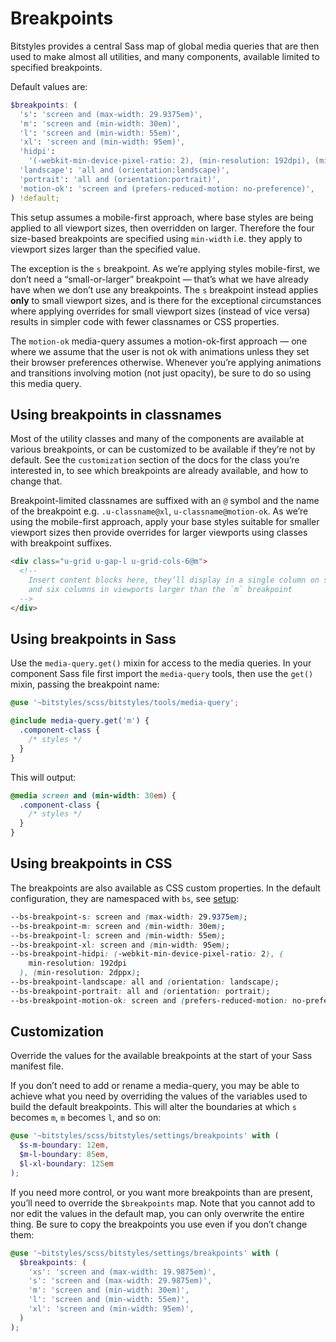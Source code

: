 
<Meta title="Design Tokens/Breakpoints" />

# Breakpoints

Bitstyles provides a central Sass map of global media queries that are then used to make almost all utilities, and many components, available limited to specified breakpoints.

Default values are:

```scss
$breakpoints: (
  's': 'screen and (max-width: 29.9375em)',
  'm': 'screen and (min-width: 30em)',
  'l': 'screen and (min-width: 55em)',
  'xl': 'screen and (min-width: 95em)',
  'hidpi':
    '(-webkit-min-device-pixel-ratio: 2), (min-resolution: 192dpi), (min-resolution: 2dppx)',
  'landscape': 'all and (orientation:landscape)',
  'portrait': 'all and (orientation:portrait)',
  'motion-ok': 'screen and (prefers-reduced-motion: no-preference)',
) !default;
```

This setup assumes a mobile-first approach, where base styles are being applied to all viewport sizes, then overridden on larger. Therefore the four size-based breakpoints are specified using `min-width` i.e. they apply to viewport sizes larger than the specified value.

The exception is the `s` breakpoint. As we’re applying styles mobile-first, we don’t need a “small-or-larger” breakpoint — that’s what we have already have when we don’t use any breakpoints. The `s` breakpoint instead applies **only** to small viewport sizes, and is there for the exceptional circumstances where applying overrides for small viewport sizes (instead of vice versa) results in simpler code with fewer classnames or CSS properties.

The `motion-ok` media-query assumes a motion-ok-first approach — one where we assume that the user is not ok with animations unless they set their browser preferences otherwise. Whenever you’re applying animations and transitions involving motion (not just opacity), be sure to do so using this media query.

## Using breakpoints in classnames

Most of the utility classes and many of the components are available at various breakpoints, or can be customized to be available if they’re not by default. See the `customization` section of the docs for the class you’re interested in, to see which breakpoints are already available, and how to change that.

Breakpoint-limited classnames are suffixed with an `@` symbol and the name of the breakpoint e.g. `.u-classname@xl`, `u-classname@motion-ok`. As we’re using the mobile-first approach, apply your base styles suitable for smaller viewport sizes then provide overrides for larger viewports using classes with breakpoint suffixes.

```html
<div class="u-grid u-gap-l u-grid-cols-6@m">
  <!--
    Insert content blocks here, they’ll display in a single column on smaller viewports,
    and six columns in viewports larger than the `m` breakpoint
  -->
</div>
```

## Using breakpoints in Sass

Use the `media-query.get()` mixin for access to the media queries. In your component Sass file first import the `media-query` tools, then use the `get()` mixin, passing the breakpoint name:

```scss
@use '~bitstyles/scss/bitstyles/tools/media-query';

@include media-query.get('m') {
  .component-class {
    /* styles */
  }
}
```

This will output:

```css
@media screen and (min-width: 30em) {
  .component-class {
    /* styles */
  }
}
```

## Using breakpoints in CSS

The breakpoints are also available as CSS custom properties. In the default configuration, they are namespaced with `bs`, see [setup](/story/design-tokens-setup--page):

```css
--bs-breakpoint-s: screen and (max-width: 29.9375em);
--bs-breakpoint-m: screen and (min-width: 30em);
--bs-breakpoint-l: screen and (min-width: 55em);
--bs-breakpoint-xl: screen and (min-width: 95em);
--bs-breakpoint-hidpi: (-webkit-min-device-pixel-ratio: 2), (
    min-resolution: 192dpi
  ), (min-resolution: 2dppx);
--bs-breakpoint-landscape: all and (orientation: landscape);
--bs-breakpoint-portrait: all and (orientation: portrait);
--bs-breakpoint-motion-ok: screen and (prefers-reduced-motion: no-preference);
```

## Customization

Override the values for the available breakpoints at the start of your Sass manifest file.

If you don’t need to add or rename a media-query, you may be able to achieve what you need by overriding the values of the variables used to build the default breakpoints. This will alter the boundaries at which `s` becomes `m`, `m` becomes `l`, and so on:

```scss
@use '~bitstyles/scss/bitstyles/settings/breakpoints' with (
  $s-m-boundary: 12em,
  $m-l-boundary: 85em,
  $l-xl-boundary: 125em
);
```

If you need more control, or you want more breakpoints than are present, you’ll need to override the `$breakpoints` map. Note that you cannot add to nor edit the values in the default map, you can only overwrite the entire thing. Be sure to copy the breakpoints you use even if you don’t change them:

```scss
@use '~bitstyles/scss/bitstyles/settings/breakpoints' with (
  $breakpoints: (
    'xs': 'screen and (max-width: 19.9875em)',
    's': 'screen and (max-width: 29.9875em)',
    'm': 'screen and (min-width: 30em)',
    'l': 'screen and (min-width: 55em)',
    'xl': 'screen and (min-width: 95em)',
  )
);
```
